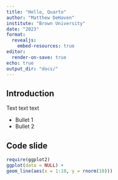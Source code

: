 ```yaml
---
title: "Hello, Quarto"
author: "Matthew DeHaven"
institute: "Brown University"
date: "2023"
format:
  revealjs:
    embed-resources: true
editor: 
  render-on-save: true
echo: true
output_dir: "docs/"
---
```



## Introduction

Text text text

- Bullet 1
- Bullet 2


## Code slide

```r
require(ggplot2)
ggplot(data = NULL) + 
geom_line(aes(x = 1:10, y = rnorm(10)))
```
